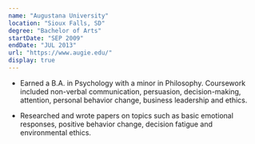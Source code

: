 ```yaml
---
name: "Augustana University"
location: "Sioux Falls, SD"
degree: "Bachelor of Arts"
startDate: "SEP 2009"
endDate: "JUL 2013"
url: "https://www.augie.edu/"
display: true
---
```


-   Earned a B.A. in Psychology with a minor in Philosophy. Coursework included non-verbal communication, persuasion, decision-making, attention, personal behavior change, business leadership and ethics.

-   Researched and wrote papers on topics such as basic emotional responses, positive behavior change, decision fatigue and environmental ethics.
